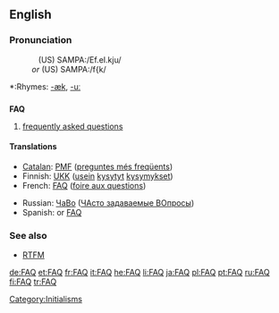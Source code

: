 {{selfref|For the Wiktionary FAQ, see [[Help:FAQ]].}}
==English==

===Pronunciation===
:&nbsp;&nbsp;&nbsp;(US) SAMPA:/Ef.eI.kju/
:<i>or</i> (US) SAMPA:/f{k/
*:Rhymes: [[Rhymes:English:-æk|-æk]], [[Rhymes:English:-uː|-uː]]

==={{acronym}}===
{{wikipedia}}
'''FAQ'''

# [[frequently asked questions]]

====Translations====
{{trans-top|Frequently Asked Questions}}
*[[Catalan]]: [[PMF]] ([[preguntes més freqüents]])
*Finnish: [[UKK]] ([[usein]] [[kysyä|kysytyt]] [[kysymys|kysymykset]])
*French: [[FAQ]] ([[foire aux questions]]) {{f}}
{{trans-mid}}
*Russian: [[ЧаВо]] ([[ЧАсто задаваемые ВОпросы]])
*Spanish: {{t-|es|PUF|f|p}} or [[FAQ]]
{{trans-bottom}}

===See also===
* [[RTFM]]

[[Category:Initialisms]]

[[de:FAQ]]
[[et:FAQ]]
[[fr:FAQ]]
[[it:FAQ]]
[[he:FAQ]]
[[li:FAQ]]
[[ja:FAQ]]
[[pl:FAQ]]
[[pt:FAQ]]
[[ru:FAQ]]
[[fi:FAQ]]
[[tr:FAQ]]